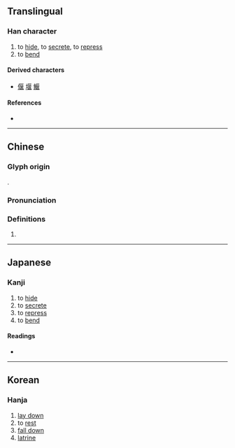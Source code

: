 {{character info}}
==Translingual==

===Han character===
{{Han char|rn=23|rad=匸|as=07|sn=9|four=71714|canj=SAV|ids=⿷匚妟,⿷匸妟}}

# to [[hide]], to [[secrete]], to [[repress]]
# to [[bend]]

====Derived characters====
* [[偃]] [[堰]] [[鰋]]

====References====
* {{Han ref|kx=0155.080|dkj=02684|dj=0347.200|hdz=10085.190|uh=533D|ud=21309|bh=CDF4|bd=52724}}

----

==Chinese==
{{zh-forms}}

===Glyph origin===
{{Han etyl}}
{{Han compound|匸|妟|ls=psc|c1=s|c2=p|t1=to hide}}.

===Pronunciation===
{{zh-pron
|m=yǎn
|c=jin2
|mc=y
|oc=y
|ma=
|cat=v
}}

===Definitions===
{{zh-hanzi}}

# {{rfdef|zh}}

----

==Japanese==

===Kanji===
{{ja-kanji|grade=|rs=匸07}}

# to [[hide]]
# to [[secrete]]
# to [[repress]]
# to [[bend]]

====Readings====
* {{ja-readings|on=えん|kun=かく-す, ふ-す, なび-く, はこ, どぶ}}

----

==Korean==

===Hanja===
{{ko-hanja|hangeul=언|rv=eon|mr=ŏn}}

# [[lay down]]
# to [[rest]]
# [[fall down]]
# [[latrine]]